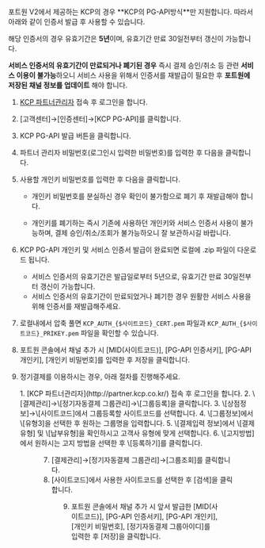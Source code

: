 

<Hint style="danger">
  포트원 V2에서 제공하는 KCP의 경우 **KCP의 PG-API방식**만 지원합니다. 따라서 아래와 같이 인증서 발급 후
  사용할 수 있습니다.

  해당 인증서의 경우 유효기간은 **5년**이며, 유효기간 만료 30일전부터 갱신이 가능합니다.

  **서비스 인증서의 유효기간이 만료되거나 폐기된 경우** 즉시 결제 승인/취소 등 관련
  **서비스 이용이 불가능**하오니
  서비스 사용을 위해서 인증서를 재발급이 필요한 후 **포트원에 저장된 채널 정보를 업데이트** 해야 합니다.
</Hint>

1. [KCP 파트너관리자](http://partner.kcp.co.kr/) 접속 후 로그인을 합니다.

2. \[고객센터]→\[인증센터]→\[KCP PG-API]를 클릭합니다.

   <Figure src={image1} caption="NHN KCP 파트너관리자 내 [고객센터] - [PG-API 인증서] 예시 화면" />

3. KCP PG-API 발급 버튼을 클릭합니다.

4. 파트너 관리자 비밀번호(로그인시 입력한 비밀번호)를 입력한 후 다음을 클릭합니다.

   <Figure src={image2} caption="[PG-API 인증서] 발급시 [파트너 관리자 비밀번호 입력] 화면" />

5. 사용할 개인키 비밀번호를 입력한 후 다음을 클릭합니다.

   - 개인키 비밀번호를 분실하신 경우 확인이 불가함으로 폐기 후 재발급해야 합니다.

   - 개인키를 폐기하는 즉시 기존에 사용하던 개인키와 서비스 인증서 사용이 불가능하며,
     결제 승인/취소/조회가 불가능하오니 잘 보관하시길 바랍니다.

   <Figure src={image3} caption="[PG-API 인증서] 발급시 [개인키 비밀번호 등록] 화면" />

6. KCP PG-API 개인키 및 서비스 인증서 발급이 완료되면 로컬에 .zip 파일이 다운로드 됩니다.

   - 서비스 인증서의 유효기간은 발급일로부터 5년으로, 유효기간 만료 30일전부터 갱신이 가능합니다.
   - 서비스 인증서의 유효기간이 만료되었거나 폐기한 경우 원활한 서비스 사용을 위해 인증서를 재발급해주세요.

   <Figure src={image4} caption="[PG-API 인증서] 발급 완료 화면" />

7. 로컬내에서 압축 풀면 `KCP_AUTH_{$사이트코드}_CERT.pem` 파일과 `KCP_AUTH_{$사이트코드}_PRIKEY.pem` 파일을 확인할 수 있습니다.

8. 포트원 콘솔에서 채널 추가 시 \[MID(사이트코드)], \[PG-API 인증서키], \[PG-API 개인키], \[개인키 비밀번호]를
   입력한 후 저장을 클릭합니다.

9. 정기결제를 이용하시는 경우, 아래 절차를 진행해주세요.

   <div class="[&_li]:list-latin">
     1. [KCP 파트너관리자](http://partner.kcp.co.kr/) 접속 후 로그인을 합니다.
     2. \[결제관리]→\[정기자동결제 그룹관리]→\[그룹등록]을 클릭합니다.
     3. \[상점정보]→\[사이트코드]에서 그룹등록할 사이트코드를 선택합니다.
     4. \[그룹정보]에서 \[유형3]을 선택한 후 원하는 그룹명을 입력합니다.
     5. \[결제입력 정보]에서 \[결제유형] 및 \[납부유형]을 확인하시고 고객사 유형에 맞게 선택합니다.
     6. \[고지방법]에서 원하시는 고지 방법을 선택한 후 \[등록하기]를 클릭합니다.

     <Figure src={image5} caption="KCP 파트너관리자 내 관리용 그룹등록 화면" />

     7. \[결제관리]→\[정기자동결제 그룹관리]→\[그룹조회]를 클릭합니다.
     8. \[사이트코드]에서 사용한 사이트코드를 선택한 후 \[검색]을 클릭합니다.

     <Figure src={image6} caption="KCP 파트너관리자 내 관리용 그룹조회 화면" />

     9. 포트원 콘솔에서 채널 추가 시 앞서 발급한  \[MID(사이트코드)], \[PG-API 인증서키], \[PG-API 개인키],
        \[개인키 비밀번호], \[정기자동결제 그룹아이디]를 입력한 후 \[저장]을 클릭합니다.
   </div>
